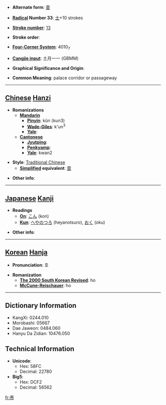 * '''Alternate form''': [[壸]]

* '''[[Wiktionary:Chinese radical index| Radical]] Number 33''': [[Wiktionary:Chinese radical index 士|士]]+10 strokes

* '''[[Wiktionary:Chinese total strokes index|Stroke number]]''': [[Wiktionary:Chinese total strokes index 13|13]]

* '''Stroke order''': 

* '''[[Wiktionary:Chinese four corner index|Four-Corner System]]''': 4010<sub>7</sub>

* '''[[Wiktionary:Chinese Cangjie index|Cangjie input]]''': 土月一一 (GBMM)

* '''Graphical Significance and Origin''': 

* '''Common Meaning''': palace corridor or passageway

----

== [[Chinese]] [[Hanzi]] ==

* '''Romanizations'''
** '''[[Mandarin]]'''
*** '''[[Pinyin]]''': kǔn (kun3)
*** '''[[Wade-Giles]]''': k'un<sup>3</sup>
*** '''[[Yale]]''': 
** '''[[Cantonese]]'''
*** '''[[Jyutping]]''':
*** '''[[Penkyamp]]''': 
*** '''[[Yale]]''': kwan2

* '''Style''': [[Traditional Chinese]] 
** '''[[Simplified Chinese|Simplified]] equivalent''': [[壸]]

* '''Other info''': 

----

== [[Japanese]] [[Kanji]] ==

* '''Readings'''
** '''[[On]]''': [[こん]] (kon)
** '''[[Kun]]''': [[へやのつろ]] (heyanotsuro), [[おく]] (oku)

* '''Other info''':  

----

== [[Korean]] [[Hanja]] ==

* '''Pronunciation''': 호

* '''Romanization'''
** '''[[The 2000 South Korean Revised Romanization|The 2000 South Korean Revised]]''': ho
** '''[[McCune-Reischauer]]''': ho

----

== Dictionary Information ==

* KangXi: 0244.010
* Morobashi: 05667
* Dae Jaweon: 0484.060
* Hanyu Da Zidian: 10476.050

== Technical Information ==

* '''Unicode''':
** Hex: 58FC
** Decimal: 22780
* '''Big5''':
** Hex: DCF2
** Decimal: 56562

[[fr:壼]]